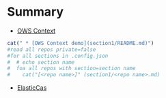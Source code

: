 # Summary

* [OWS Context](section1/ows-context.md)
```r
cat(" * [OWS Context demo](section1/README.md)")
#read all repos private=false
#for all sections in .config.json
#  # echo section name
#  foa all repos with section=section name
#    cat("[<repo name>]" (section1/<repo name>.md)
```
* [ElasticCas](section1/elasticCas.md)
